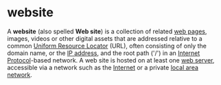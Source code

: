 = website =

A '''website''' (also spelled '''Web site''') is a collection of related [[web page]]s, images, videos or other digital assets that are addressed relative to a common [[Uniform Resource Locator]] (URL), often consisting of only the domain name, or the [[IP address]], and the root path ('/') in an [[Internet Protocol]]-based network. A web site is hosted on at least one [[web server]], accessible via a network such as the [[Internet]] or a private [[local area network]].

